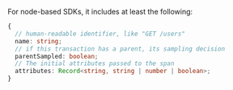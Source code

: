 For node-based SDKs, it includes at least the following:

```typescript
{
  // human-readable identifier, like "GET /users"
  name: string;
  // if this transaction has a parent, its sampling decision
  parentSampled: boolean;
  // The initial attributes passed to the span
  attributes: Record<string, string | number | boolean>;
}
```
